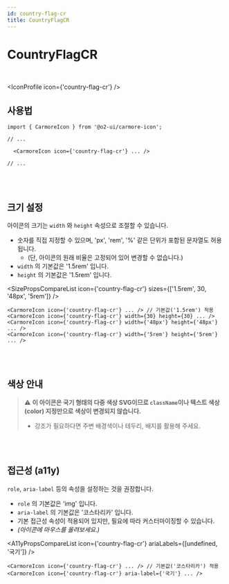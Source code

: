 ```yaml
---
id: country-flag-cr
title: CountryFlagCR
---
```




# CountryFlagCR

<br />

<IconProfile icon={'country-flag-cr'} />

## 사용법

```tsx
import { CarmoreIcon } from '@o2-ui/carmore-icon';

// ...

  <CarmoreIcon icon={'country-flag-cr'} ... />

// ...
```

<br />
<br />

## 크기 설정

아이콘의 크기는 `width` 와 `height` 속성으로 조절할 수 있습니다.

- 숫자를 직접 지정할 수 있으며, 'px', 'rem', '%' 같은 단위가 포함된 문자열도 허용됩니다.
  - (단, 아이콘의 원래 비율은 고정되어 있어 변경할 수 없습니다.)
- `width` 의 기본값은 '1.5rem' 입니다.
- `height` 의 기본값은 '1.5rem' 입니다.

<SizePropsCompareList icon={'country-flag-cr'} sizes={['1.5rem', 30, '48px', '5rem']} />

```tsx
<CarmoreIcon icon={'country-flag-cr'} ... /> // 기본값('1.5rem') 적용
<CarmoreIcon icon={'country-flag-cr'} width={30} height={30} ... />
<CarmoreIcon icon={'country-flag-cr'} width={'48px'} height={'48px'} ... />
<CarmoreIcon icon={'country-flag-cr'} width={'5rem'} height={'5rem'} ... />
```

<br />
<br />

## 색상 안내

> ⚠️ <b>이 아이콘은 국기 형태의 다중 색상 SVG이므로 `className`이나 텍스트 색상(color) 지정만으로 색상이 변경되지 않습니다. </b>
>
> - 강조가 필요하다면 주변 배경색이나 테두리, 배지를 활용해 주세요.

<br />
<br />

## 접근성 (a11y)

`role`, `aria-label` 등의 속성을 설정하는 것을 권장합니다.

- `role` 의 기본값은 'img' 입니다.
- `aria-label` 의 기본값은 '코스타리카' 입니다.
- 기본 접근성 속성이 적용되어 있지만, 필요에 따라 커스터마이징할 수 있습니다.
- _(아이콘에 마우스를 올려보세요.)_

<A11yPropsCompareList icon={'country-flag-cr'} ariaLabels={[undefined, '국기']} />

```tsx
<CarmoreIcon icon={'country-flag-cr'} ... /> // 기본값('코스타리카') 적용
<CarmoreIcon icon={'country-flag-cr'} aria-label={'국기'} ... />
```
